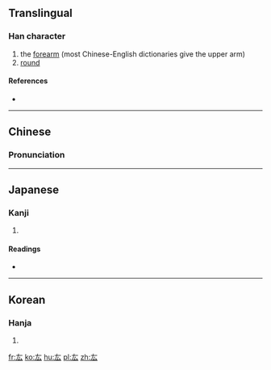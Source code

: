==Translingual==

===Han character===
{{Han char|rn=28|rad=厶|as=02|sn=4|four=|canj=大戈 (KI), X大戈 (XKI)|ids=⿸[[𠂇]][[厶]]}}

# the [[forearm]] (most Chinese-English dictionaries give the upper arm)
# [[round]]

====References====
* {{Han ref|kx=0164.040|dkj=03062|dj=0371.270|hdz=10384.040|uh=53B7|ud=21431}}

----

==Chinese==
{{zh-hanzi-box|[[厷]]}}

===Pronunciation===
{{zh-pron
|m=gōng,miǎn
|c=gwang1
|mc=
|oc=
|ma=
|cat=n,a
}}

----

==Japanese==

===Kanji===
{{ja-kanji|grade=|rs=厶02}}

# {{defn|lang=ja|sort=厶02}}

====Readings====
* {{ja-readings|on=[[こう]] (kō)|kun=[[かいな]] (kaina), [[まるい]] (marui)}}

----

==Korean==

===Hanja===
{{ko-hanja|hangeul=굉|rv=goeng|mr=koeng}}

# {{defn|lang=ko|sort=厶02}}

[[fr:厷]]
[[ko:厷]]
[[hu:厷]]
[[pl:厷]]
[[zh:厷]]